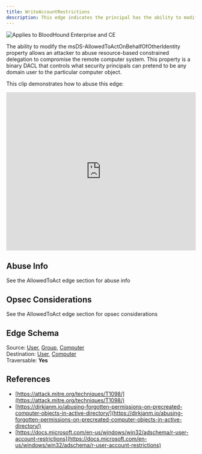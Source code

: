 ---
title: WriteAccountRestrictions
description: This edge indicates the principal has the ability to modify several properties on the target principal, most notably the msDS-AllowedToActOnBehalfOfOtherIdentity attribute. 
---

<img noZoom src="/assets/enterprise-AND-community-edition-pill-tag.svg" alt="Applies to BloodHound Enterprise and CE"/>


The ability to modify the msDS-AllowedToActOnBehalfOfOtherIdentity property allows an attacker to abuse resource-based constrained delegation to compromise the remote computer system. This property is a binary DACL that controls what security principals can pretend to be any domain user to the particular computer object.

This clip demonstrates how to abuse this edge:

<iframe id="youtube-4952" frameborder="0" allowfullscreen="" allow="accelerometer; autoplay; clipboard-write; encrypted-media; gyroscope; picture-in-picture; web-share" referrerpolicy="strict-origin-when-cross-origin" title="Player for 2 11 BloodHound Head to Tail Andy Robbins Rohan Vazarkar" width="100%" height="420" src="https://www.youtube.com/embed/fqYoOoghqdE?autoplay=0&amp;controls=0&amp;disablekb=1&amp;playsinline=1&amp;cc_load_policy=0&amp;cc_lang_pref=auto&amp" data-gtm-yt-inspected-6="true"></iframe>

## Abuse Info

See the AllowedToAct edge section for abuse info

## Opsec Considerations

See the AllowedToAct edge section for opsec considerations

## Edge Schema

Source: [User](https://github.com/SpecterOps/bloodhound-docs/blob/main//resources/nodes/user), [Group](https://github.com/SpecterOps/bloodhound-docs/blob/main//resources/nodes/group), [Computer](https://github.com/SpecterOps/bloodhound-docs/blob/main//resources/nodes/computer)   
Destination: [User](https://github.com/SpecterOps/bloodhound-docs/blob/main//resources/nodes/user), [Computer](https://github.com/SpecterOps/bloodhound-docs/blob/main//resources/nodes/computer)   
Traversable: **Yes**  

## References

* [https://attack.mitre.org/techniques/T1098/](https://attack.mitre.org/techniques/T1098/)
* [https://dirkjanm.io/abusing-forgotten-permissions-on-precreated-computer-objects-in-active-directory/](https://dirkjanm.io/abusing-forgotten-permissions-on-precreated-computer-objects-in-active-directory/)
* [https://docs.microsoft.com/en-us/windows/win32/adschema/r-user-account-restrictions](https://docs.microsoft.com/en-us/windows/win32/adschema/r-user-account-restrictions)
